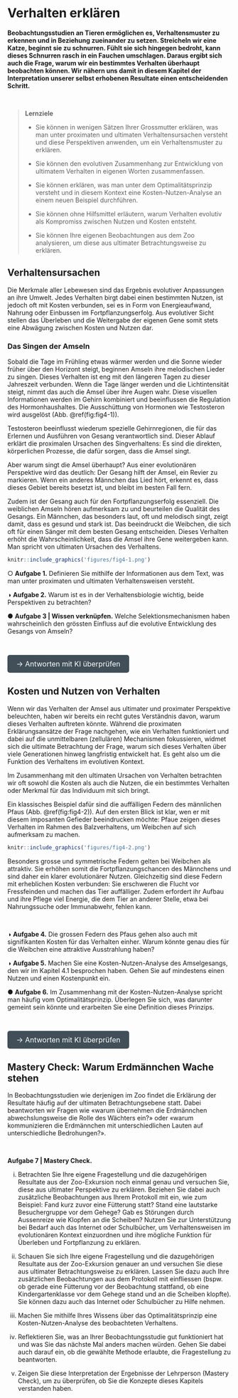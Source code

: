 # Verhalten erklären {#Verhaltenserklaerungen}

**Beobachtungsstudien an Tieren ermöglichen es, Verhaltensmuster zu erkennen und in Beziehung zueinander zu setzen. Streicheln wir eine Katze, beginnt sie zu schnurren. Fühlt sie sich hingegen bedroht, kann dieses Schnurren rasch in ein Fauchen umschlagen. Daraus ergibt sich auch die Frage, warum wir ein bestimmtes Verhalten überhaupt beobachten können. Wir nähern uns damit in diesem Kapitel der Interpretation unserer selbst erhobenen Resultate einen entscheidenden Schritt. **

<br>

>**Lernziele**
>
>- Sie können in wenigen Sätzen Ihrer Grossmutter erklären, was man unter proximaten und ultimaten Verhaltensursachen versteht und diese Perspektiven anwenden, um ein Verhaltensmuster zu erklären. 
>
>-	Sie können den evolutiven Zusammenhang zur Entwicklung von ultimatem Verhalten in eigenen Worten zusammenfassen. 
>
>-	Sie können erklären, was man unter dem Optimalitätsprinzip versteht und in diesem Kontext eine Kosten-Nutzen-Analyse an einem neuen Beispiel durchführen.  
>
>-	Sie können ohne Hilfsmittel erläutern, warum Verhalten evolutiv als Kompromiss zwischen Nutzen und Kosten entsteht.
>
>-	Sie können Ihre eigenen Beobachtungen aus dem Zoo analysieren, um diese aus ultimater Betrachtungsweise zu erklären.

## Verhaltensursachen

Die Merkmale aller Lebewesen sind das Ergebnis evolutiver Anpassungen an ihre Umwelt. Jedes Verhalten birgt dabei einen bestimmten Nutzen, ist jedoch oft mit Kosten verbunden, sei es in Form von Energieaufwand, Nahrung oder Einbussen im Fortpflanzungserfolg. Aus evolutiver Sicht stellen das Überleben und die Weitergabe der eigenen Gene somit stets eine Abwägung zwischen Kosten und Nutzen dar. 

### Das Singen der Amseln {.unnumbered}

Sobald die Tage im Frühling etwas wärmer werden und die Sonne wieder früher über den Horizont steigt, beginnen Amseln ihre melodischen Lieder zu singen. Dieses Verhalten ist eng mit den längeren Tagen zu dieser Jahreszeit verbunden. Wenn die Tage länger werden und die Lichtintensität steigt, nimmt das auch die Amsel über ihre Augen wahr. Diese visuellen Informationen werden im Gehirn kombiniert und beeinflussen die Regulation des Hormonhaushaltes. Die Ausschüttung von Hormonen wie Testosteron wird ausgelöst (Abb. \@ref(fig:fig4-1)). 

Testosteron beeinflusst wiederum spezielle Gehirnregionen, die für das Erlernen und Ausführen von Gesang verantwortlich sind. Dieser Ablauf erklärt die proximalen Ursachen des Singverhaltens: Es sind die direkten, körperlichen Prozesse, die dafür sorgen, dass die Amsel singt.

Aber warum singt die Amsel überhaupt? Aus einer evolutionären Perspektive wird das deutlich: Der Gesang hilft der Amsel, ein Revier zu markieren. Wenn ein anderes Männchen das Lied hört, erkennt es, dass dieses Gebiet bereits besetzt ist, und bleibt im besten Fall fern. 

Zudem ist der Gesang auch für den Fortpflanzungserfolg essenziell. Die weiblichen Amseln hören aufmerksam zu und beurteilen die Qualität des Gesangs. Ein Männchen, das besonders laut, oft und melodisch singt, zeigt damit, dass es gesund und stark ist. Das beeindruckt die Weibchen, die sich oft für einen Sänger mit dem besten Gesang entscheiden. Dieses Verhalten erhöht die Wahrscheinlichkeit, dass die Amsel ihre Gene weitergeben kann. Man spricht von ultimaten Ursachen des Verhaltens. 

```r
knitr::include_graphics('figures/fig4-1.png')
```

○ **Aufgabe 1.** Definieren Sie mithilfe der Informationen aus dem Text, was man unter proximaten und ultimaten Verhaltensweisen versteht.   

◑ **Aufgabe 2.** Warum ist es in der Verhaltensbiologie wichtig, beide Perspektiven zu betrachten?

● **Aufgabe 3 | Wissen verknüpfen.** Welche Selektionsmechanismen haben wahrscheinlich den grössten Einfluss auf die evolutive Entwicklung des Gesangs von Amseln?

<br>

<a href="javascript:void(0);" onclick="toggleIframe()" style="
  display: inline-block;
  padding: 10px 20px;
  font-size: 16px;
  background-color: #404f58;
  color: white;
  border-radius: 5px;
  text-decoration: none;
">→ Antworten mit KI überprüfen</a>

<div id="iframe-container" style="display: none; margin-top: 10px;">
  <iframe src="https://stobler.shinyapps.io/verhaltensbiologie" width="100%" height="600px" style="border: 1px solid #ccc;"></iframe>
</div>


<script>
  function toggleIframe() {
    var container = document.getElementById("iframe-container");
    if (container.style.display === "none") {
      container.style.display = "block";
    } else {
      container.style.display = "none";
    }
  }
</script>


## Kosten und Nutzen von Verhalten

Wenn wir das Verhalten der Amsel aus ultimater und proximater Perspektive beleuchten, haben wir bereits ein recht gutes Verständnis davon, warum dieses Verhalten auftreten könnte. Während die proximaten Erklärungsansätze der Frage nachgehen, wie ein Verhalten funktioniert und dabei auf die unmittelbaren (zellulären) Mechanismen fokussieren, widmet sich die ultimate Betrachtung der Frage, warum sich dieses Verhalten über viele Generationen hinweg langfristig entwickelt hat. Es geht also um die Funktion des Verhaltens im evolutiven Kontext.

Im Zusammenhang mit den ultimaten Ursachen von Verhalten betrachten wir oft sowohl die Kosten als auch die Nutzen, die ein bestimmtes Verhalten oder Merkmal für das Individuum mit sich bringt.

Ein klassisches Beispiel dafür sind die auffälligen Federn des männlichen Pfaus (Abb. \@ref(fig:fig4-2)). Auf den ersten Blick ist klar, wen er mit diesem imposanten Gefieder beeindrucken möchte: Pfaue zeigen dieses Verhalten im Rahmen des Balzverhaltens, um Weibchen auf sich aufmerksam zu machen.

```r
knitr::include_graphics('figures/fig4-2.png')
```

Besonders grosse und symmetrische Federn gelten bei Weibchen als attraktiv. Sie erhöhen somit die Fortpflanzungschancen des Männchens und sind daher ein klarer evolutionärer Nutzen. Gleichzeitig sind diese Federn mit erheblichen Kosten verbunden: Sie erschweren die Flucht vor Fressfeinden und machen das Tier auffälliger. Zudem erfordert ihr Aufbau und ihre Pflege viel Energie, die dem Tier an anderer Stelle, etwa bei Nahrungssuche oder Immunabwehr, fehlen kann.

<br>

◑ **Aufgabe 4.** Die grossen Federn des Pfaus gehen also auch mit signifikanten Kosten für das Verhalten einher. Warum könnte genau dies für die Weibchen eine attraktive Ausstrahlung haben?  

◑ **Aufgabe 5.** Machen Sie eine Kosten-Nutzen-Analyse des Amselgesangs, den wir im Kapitel 4.1 besprochen haben. Gehen Sie auf mindestens einen Nutzen und einen Kostenpunkt ein. 

● **Aufgabe 6.** Im Zusammenhang mit der Kosten-Nutzen-Analyse spricht man häufig vom Optimalitätsprinzip. Überlegen Sie sich, was darunter gemeint sein könnte und erarbeiten Sie eine Definition dieses Prinzips.  

<br>

<a href="javascript:void(0);" onclick="toggleIframe2()" style="
  display: inline-block;
  padding: 10px 20px;
  font-size: 16px;
  background-color: #404f58;
  color: white;
  border-radius: 5px;
  text-decoration: none;
">→ Antworten mit KI überprüfen</a>

<div id="iframe-container2" style="display: none; margin-top: 10px;">
  <iframe src="https://stobler.shinyapps.io/verhaltensbiologie" width="100%" height="600px" style="border: 1px solid #ccc;"></iframe>
</div>


<script>
  function toggleIframe2() {
    var container = document.getElementById("iframe-container2");
    if (container.style.display === "none") {
      container.style.display = "block";
    } else {
      container.style.display = "none";
    }
  }
</script>


## Mastery Check: Warum Erdmännchen Wache stehen

In Beobachtungsstudien wie derjenigen im Zoo findet die Erklärung der Resultate häufig auf der ultimaten Betrachtungsebene statt. Dabei beantworten wir Fragen wie «warum übernehmen die Erdmännchen abwechslungsweise die Rolle des Wächters ein?» oder «warum kommunizieren die Erdmännchen mit unterschiedlichen Lauten auf unterschiedliche Bedrohungen?». 

<br>

**Aufgabe 7 | Mastery Check. **

i.	Betrachten Sie Ihre eigene Fragestellung und die dazugehörigen Resultate aus der Zoo-Exkursion noch einmal genau und versuchen Sie, diese aus ultimater Perspektive zu erklären. Beziehen Sie dabei auch zusätzliche Beobachtungen aus Ihrem Protokoll mit ein, wie zum Beispiel: Fand kurz zuvor eine Fütterung statt? Stand eine lautstarke Besuchergruppe vor dem Gehege? Gab es Störungen durch Aussenreize wie Klopfen an die Scheiben? Nutzen Sie zur Unterstützung bei Bedarf auch das Internet oder Schulbücher, um Verhaltensweisen im evolutionären Kontext einzuordnen und ihre mögliche Funktion für Überleben und Fortpflanzung zu erklären.

ii.	Schauen Sie sich Ihre eigene Fragestellung und die dazugehörigen Resultate aus der Zoo-Exkursion genauer an und versuchen Sie diese aus ultimater Betrachtungsweise zu erklären. Lassen Sie dazu auch Ihre zusätzlichen Beobachtungen aus dem Protokoll mit einfliessen (bspw. ob gerade eine Fütterung vor der Beobachtung stattfand, ob eine Kindergartenklasse vor dem Gehege stand und an die Scheiben klopfte). Sie können dazu auch das Internet oder Schulbücher zu Hilfe nehmen. 

iii.	Machen Sie mithilfe Ihres Wissens über das Optimalitätsprinzip eine Kosten-Nutzen-Analyse des beobachteten Verhaltens. 

iv.	Reflektieren Sie, was an Ihrer Beobachtungsstudie gut funktioniert hat und was Sie das nächste Mal anders machen würden. Gehen Sie dabei auch darauf ein, ob die gewählte Methode erlaubte, die Fragestellung zu beantworten. 

v.	Zeigen Sie diese Interpretation der Ergebnisse der Lehrperson (Mastery Check), um zu überprüfen, ob Sie die Konzepte dieses Kapitels verstanden haben. 
